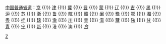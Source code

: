 <div class="center">[[Template:中华人民共和国各省级行政区普通国省干线公路|中国普通省道]]：[[Template:北京公路网|京]] {{!}} [[Template:天津省道|津]] {{!}} [[Template:河北省道|冀]] {{!}} [[Template:山西省道|晋]] {{!}} [[Template:内蒙古自治区省道|蒙]] {{!}} [[Template:辽宁省道|辽]] {{!}} [[Template:吉林省道|吉]] {{!}} [[Template:黑龙江省道|黑]] {{!}} [[Template:上海省道|沪]] {{!}} [[Template:江苏省道|苏]] {{!}} [[Template:浙江省道|浙]] {{!}} [[Template:山东省道|鲁]] {{!}} [[Template:安徽省道|皖]] {{!}} [[Template:江西省道|赣]] {{!}} [[Template:福建省道|闽]] {{!}} [[Template:河南省道|豫]] {{!}} [[Template:湖北省道|鄂]] {{!}} [[Template:湖南省道|湘]] {{!}} [[Template:广东省道|粤]] {{!}} [[Template:广西壮族自治区省道|桂]] {{!}} [[Template:海南省道|琼]] {{!}} [[Template:重庆市省道|渝]] {{!}} [[Template:四川省道|川]] {{!}} [[Template:贵州省道|贵]] {{!}} [[Template:云南省道|滇]] {{!}} [[Template:西藏省道|藏]] {{!}} [[Template:陕西省道|陕]] {{!}} [[Template:甘肃省道|甘]] {{!}} [[Template:青海省道|青]] {{!}} [[Template:宁夏回族自治区省道|宁]] {{!}} [[Template:新疆省道|新]] {{!}} 港 {{!}} 澳 {{!}} ''[[Template:台灣省道|台]]''</div>
<noinclude>
[[Category:中国公路模板|Z]]
</noinclude>